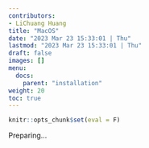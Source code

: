 ```yaml
---
contributors:
- LiChuang Huang
title: "MacOS"
date: "2023 Mar 23 15:33:01 | Thu"
lastmod: "2023 Mar 23 15:33:01 | Thu"
draft: false
images: []
menu:
  docs:
    parent: "installation"
weight: 20
toc: true
---
```


```r
knitr::opts_chunk$set(eval = F)
```

Preparing...
